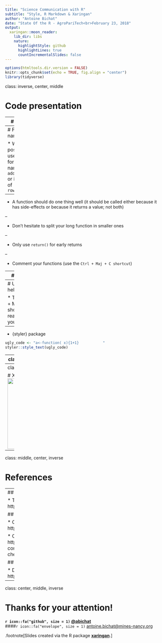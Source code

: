 ```yaml
---
title: "Science Communication with R"
subtitle: "Style, R Markdown & Xaringan"
author: "Antoine Bichat"
date: "State Of the R - AgroPariTech<br>February 23, 2018"
output:
  xaringan::moon_reader:
    lib_dir: libs
    nature:
      highlightStyle: github
      highlightLines: true
      countIncrementalSlides: false
---
```


```r
options(htmltools.dir.version = FALSE)
knitr::opts_chunk$set(echo = TRUE, fig.align = "center")
library(tidyverse)
```

class: inverse, center, middle

# Code presentation


---
# Syntax


* Use `<-` for assignation and `=` for arguments

* Leave a space

  * before `(` (except when it's part of a function call)

  * after `)` or `,` 

  * around `=`, `<-`, `+`, `*`, `==`, ...
  
```r
x <- rnorm(n = 100000)^2 + rnorm(n = 100000)^2
hist(x[x < 10], col = "grey", xlab = "", ylab = "Count", 
     main = "Chi-squared empirical distribution")
```


---
# Functions names
 
* When possible, use verbs for function names: `add_row()` or instead of `row_adder()`

--

* A function should do one thing well (it should be called either because it has side-effects or because it returns a value; not both)

--

* Don't hesitate to split your long function in smaller ones

--

* Only use `return()` for early returns

--

* Comment your functions (use the `Ctrl + Maj + C shortcut`)

---
# Pipes

* For long pipes, use one verb per line

* Don't ommit the brackets

```r
# Good
summary_SL <-
  iris %>% 
  drop_na() %>% 
  group_by(Species) %>% 
  summarise(Mean_SL = mean(Sepal.Length))

# Bad
summary_SL <- iris %>% drop_na %>% group_by(Species) %>% 
  summarise(Mean_SL=mean(Sepal.Length))

iris %>% 
  drop_na %>% 
  group_by(Species) %>% 
  summarise(Mean_SL=mean(Sepal.Length)) -> summary_SL
```


---
# Useful help

* The Ctrl + Maj + A shortcut rearranges your code

--

* {styler} package


```r
ugly_code <- "a<-function( x){1+1}           "
styler::style_text(ugly_code)
```
---
class: inverse, center, middle

# R Markdown
<img src="https://www.rstudio.com/wp-content/uploads/2014/04/rmarkdown-200x232.png" width="200" height="232">


---
class: inverse, center, middle

# Xaringan
<img src="https://camo.githubusercontent.com/f91f64981633838bdedfee54df8595534c3cd9ba/68747470733a2f2f75706c6f61642e77696b696d656469612e6f72672f77696b6970656469612f636f6d6d6f6e732f622f62652f53686172696e67616e5f747269706c652e737667" width="232" height="232">

---
class: middle, center, inverse

# References


---
## Style

* The tidyverse style guide http://style.tidyverse.org

## R Markdown

* Official site https://rmarkdown.rstudio.com

* Cheat Sheet https://www.rstudio.com/wp-content/uploads/2016/03/rmarkdown-cheatsheet-2.0.pdf

## Xaringan

* Documentation  https://slides.yihui.name/xaringan

---
class: center, middle, inverse

# Thanks for your attention!

#### `r icon::fa("github", size = 1)` <a href="https://github.com/abichat">@abichat</a>
<div style = "margin-top: -20px"></div>
####`r icon::fa("envelope", size = 1)` <a href="mailto:antoine.bichat@mines-nancy.org?subject=Science%20Communication%20with%20R">antoine.bichat@mines-nancy.org</a>


.footnote[Slides created via the R package [**xaringan**](https://github.com/yihui/xaringan).]
